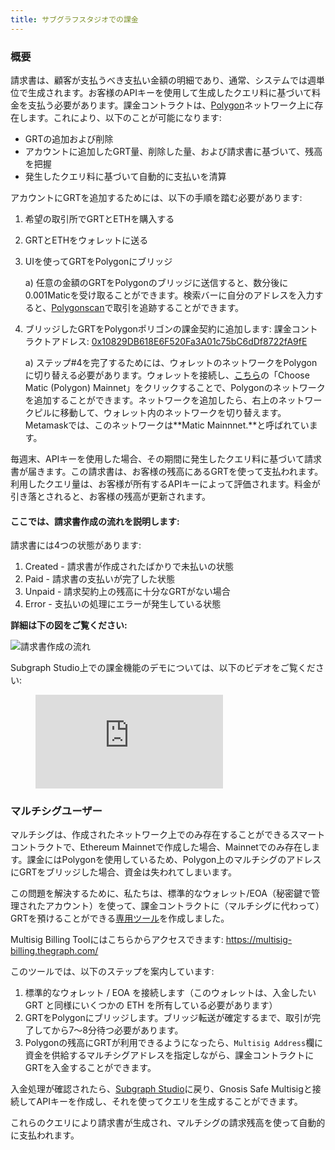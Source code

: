```yaml
---
title: サブグラフスタジオでの課金
---
```


### 概要

請求書は、顧客が支払うべき支払い金額の明細であり、通常、システムでは週単位で生成されます。お客様のAPIキーを使用して生成したクエリ料に基づいて料金を支払う必要があります。課金コントラクトは、[Polygon](https://polygon.technology/)ネットワーク上に存在します。これにより、以下のことが可能になります:

- GRTの追加および削除
- アカウントに追加したGRT量、削除した量、および請求書に基づいて、残高を把握
- 発生したクエリ料に基づいて自動的に支払いを清算

アカウントにGRTを追加するためには、以下の手順を踏む必要があります:

1. 希望の取引所でGRTとETHを購入する
2. GRTとETHをウォレットに送る
3. UIを使ってGRTをPolygonにブリッジ

   a) 任意の金額のGRTをPolygonのブリッジに送信すると、数分後に0.001Maticを受け取ることができます。検索バーに自分のアドレスを入力すると、[Polygonscan](https://polygonscan.com/)で取引を追跡することができます。

4. ブリッジしたGRTをPolygonポリゴンの課金契約に追加します: 課金コントラクトアドレス: [0x10829DB618E6F520Fa3A01c75bC6dDf8722fA9fE](https://polygonscan.com/address/0x10829DB618E6F520Fa3A01c75bC6dDf8722fA9fE)

   a) ステップ#4を完了するためには、ウォレットのネットワークをPolygonに切り替える必要があります。ウォレットを接続し、[こちら](https://chainlist.org/)の「Choose Matic (Polygon) Mainnet」をクリックすることで、Polygonのネットワークを追加することができます。ネットワークを追加したら、右上のネットワークピルに移動して、ウォレット内のネットワークを切り替えます。Metamaskでは、このネットワークは**Matic Mainnnet.**と呼ばれています。

毎週末、APIキーを使用した場合、その期間に発生したクエリ料に基づいて請求書が届きます。この請求書は、お客様の残高にあるGRTを使って支払われます。利用したクエリ量は、お客様が所有するAPIキーによって評価されます。料金が引き落とされると、お客様の残高が更新されます。

#### ここでは、請求書作成の流れを説明します:

請求書には4つの状態があります:

1. Created - 請求書が作成されたばかりで未払いの状態
2. Paid - 請求書の支払いが完了した状態
3. Unpaid - 請求契約上の残高に十分なGRTがない場合
4. Error - 支払いの処理にエラーが発生している状態

**詳細は下の図をご覧ください:**

![請求書作成の流れ](/img/billing-flow.png)

Subgraph Studio上での課金機能のデモについては、以下のビデオをご覧ください:

<figure className="video-container">
  <iframe
    className="video-iframe"
    src="https://www.youtube.com/embed/UrfIpm-Vlgs"
    title="YouTube ビデオプレイヤー"
    frameBorder="0"
    allowFullScreen
></iframe>
</figure>

### マルチシグユーザー

マルチシグは、作成されたネットワーク上でのみ存在することができるスマートコントラクトで、Ethereum Mainnetで作成した場合、Mainnetでのみ存在します。課金にはPolygonを使用しているため、Polygon上のマルチシグのアドレスにGRTをブリッジした場合、資金は失われてしまいます。

この問題を解決するために、私たちは、標準的なウォレット/EOA（秘密鍵で管理されたアカウント）を使って、課金コントラクトに（マルチシグに代わって）GRTを預けることができる[専用ツール](https://multisig-billing.thegraph.com/)を作成しました。

Multisig Billing Toolにはこちらからアクセスできます: https://multisig-billing.thegraph.com/

このツールでは、以下のステップを案内しています:

1. 標準的なウォレット / EOA を接続します（このウォレットは、入金したい GRT と同様にいくつかの ETH を所有している必要があります）
2. GRTをPolygonにブリッジします。ブリッジ転送が確定するまで、取引が完了してから7～8分待つ必要があります。
3. Polygonの残高にGRTが利用できるようになったら、`Multisig Address`欄に資金を供給するマルチシグアドレスを指定しながら、課金コントラクトにGRTを入金することができます。

入金処理が確認されたら、[Subgraph Studio](https://thegraph.com/studio/)に戻り、Gnosis Safe Multisigと接続してAPIキーを作成し、それを使ってクエリを生成することができます。

これらのクエリにより請求書が生成され、マルチシグの請求残高を使って自動的に支払われます。
